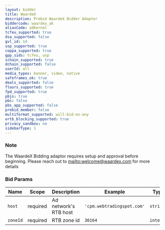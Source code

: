 ```yaml
---
layout: bidder
title: WaardeX
description: Prebid WaardeX Bidder Adaptor
biddercode: waardex_ak
aliasCode: adkernel
tcfeu_supported: true
dsa_supported: false
gvl_id: 14
usp_supported: true
coppa_supported: true
gpp_sids: tcfeu, usp
schain_supported: true
dchain_supported: false
userId: all
media_types: banner, video, native
safeframes_ok: true
deals_supported: false
floors_supported: true
fpd_supported: true
pbjs: true
pbs: false
pbs_app_supported: false
prebid_member: false
multiformat_supported: will-bid-on-any
ortb_blocking_supported: true
privacy_sandbox: no
sidebarType: 1
---
```


### Note

The WaardeX Bidding adaptor requires setup and approval before beginning. Please reach out to [mailto:welcome@waardex.com](welcome@waardex.com) for more details

### Bid Params


| Name     | Scope    | Description           | Example                   | Type     |
|----------|----------|-----------------------|---------------------------|----------|
| `host`   | required | Ad network's RTB host | `'cpm.webtradingspot.com'` | `string` |
| `zoneId` | required | RTB zone id           | `30164`                 | `integer` |
